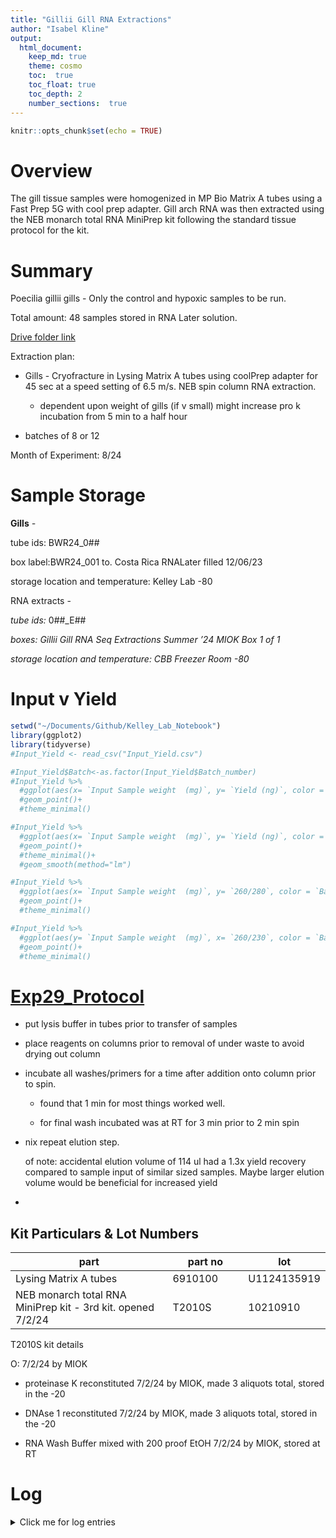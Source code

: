 ```yaml
---
title: "Gillii Gill RNA Extractions"
author: "Isabel Kline"
output:  
  html_document:
    keep_md: true
    theme: cosmo
    toc:  true
    toc_float: true
    toc_depth: 2
    number_sections:  true
---
```


```r
knitr::opts_chunk$set(echo = TRUE)
```

# Overview

The gill tissue samples were homogenized in MP Bio Matrix A tubes using a Fast Prep 5G with cool prep adapter. Gill arch RNA was then extracted using the NEB monarch total RNA MiniPrep kit following the standard tissue protocol for the kit.

# Summary

Poecilia gillii gills - Only the control and hypoxic samples to be run.

Total amount: 48 samples stored in RNA Later solution.

[Drive folder link](https://drive.google.com/drive/folders/1N9ebukVfd9IsLPw2OFkqJCr_8oMp0GTy)

Extraction plan:

-   Gills - Cryofracture in Lysing Matrix A tubes using coolPrep adapter for 45 sec at a speed setting of 6.5 m/s. NEB spin column RNA extraction.

    -   dependent upon weight of gills (if v small) might increase pro k incubation from 5 min to a half hour

-   batches of 8 or 12

Month of Experiment: 8/24

# Sample Storage

**Gills** *-*

tube ids: BWR24_0##

box label:BWR24_001 to. Costa Rica RNALater filled 12/06/23

storage location and temperature: Kelley Lab -80

RNA extracts -

*tube ids:* 0##\_E##

*boxes: Gillii Gill RNA Seq Extractions Summer '24 MIOK Box 1 of 1*

*storage location and temperature: CBB Freezer Room -80*

# Input v Yield

```r
setwd("~/Documents/Github/Kelley_Lab_Notebook")
library(ggplot2)
library(tidyverse)
#Input_Yield <- read_csv("Input_Yield.csv")

#Input_Yield$Batch<-as.factor(Input_Yield$Batch_number)
#Input_Yield %>%
  #ggplot(aes(x= `Input Sample weight  (mg)`, y= `Yield (ng)`, color = `Batch`))+
  #geom_point()+
  #theme_minimal()

#Input_Yield %>%
  #ggplot(aes(x= `Input Sample weight  (mg)`, y= `Yield (ng)`, color = `Batch`))+
  #geom_point()+
  #theme_minimal()+
  #geom_smooth(method="lm")

#Input_Yield %>%
  #ggplot(aes(x= `Input Sample weight  (mg)`, y= `260/280`, color = `Batch`))+
  #geom_point()+
  #theme_minimal()

#Input_Yield %>%
  #ggplot(aes(y= `Input Sample weight  (mg)`, x= `260/230`, color = `Batch`))+
  #geom_point()+
  #theme_minimal()
```

# [Exp29_Protocol](https://docs.google.com/spreadsheets/d/1mdKU-nXcEaraULA1sr7dwBripUXnzSDtDnUGB7AWCd8/edit?gid=925856207#gid=925856207)

-   put lysis buffer in tubes prior to transfer of samples

-   place reagents on columns prior to removal of under waste to avoid drying out column

-   incubate all washes/primers for a time after addition onto column prior to spin.

    -   found that 1 min for most things worked well.

    -   for final wash incubated was at RT for 3 min prior to 2 min spin

-   nix repeat elution step.

    of note: accidental elution volume of 114 ul had a 1.3x yield recovery compared to sample input of similar sized samples. Maybe larger elution volume would be beneficial for increased yield

-   

## Kit Particulars & Lot Numbers

| part                                                        | part no | lot         |
|-------------------------------------|------------------|------------------|
| Lysing Matrix A tubes                                       | 6910100 | U1124135919 |
| NEB monarch total RNA MiniPrep kit - 3rd kit. opened 7/2/24 | T2010S  | 10210910    |

T2010S kit details

O: 7/2/24 by MIOK

-   proteinase K reconstituted 7/2/24 by MIOK, made 3 aliquots total, stored in the -20

-   DNAse 1 reconstituted 7/2/24 by MIOK, made 3 aliquots total, stored in the -20

-   RNA Wash Buffer mixed with 200 proof EtOH 7/2/24 by MIOK, stored at RT

# Log

<details>

<summary>Click me for log entries</summary>

### 08/01/2024

Set up documents today. Labeled RNA extraction tubes today. Randomized order of sample processing from the initial sample sheet.

### 08/02/2024

12 extractions

</details>
